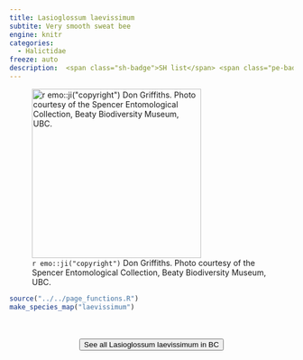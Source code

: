 ```yaml
---
title: Lasioglossum laevissimum
subtite: Very smooth sweat bee
engine: knitr
categories:
  - Halictidae
freeze: auto
description:  <span class="sh-badge">SH list</span> <span class="pe-badge">PM Evidence</span>
---
```

![`r emo::ji("copyright")` Don Griffiths. Photo courtesy of the Spencer Entomological Collection, Beaty Biodiversity Museum, UBC.](https://www.zoology.ubc.ca/entomology/main/Hymenoptera/Halictidae/Lasioglossum%20laevissimum%20(3lateral).jpg){height=300}





```r
source("../../page_functions.R")
make_species_map("laevissimum")
```
<br><br>
<center>


<a href="https://www.zoology.ubc.ca/entomology/main/Hymenoptera/Halictidae/Lasioglossum%20laevissimum.php"><button type="button" class="btn btn-secondary">See all Lasioglossum laevissimum in BC <i class="fa-solid fa-arrow-up-right-from-square"></i> </button></a>
</center>
